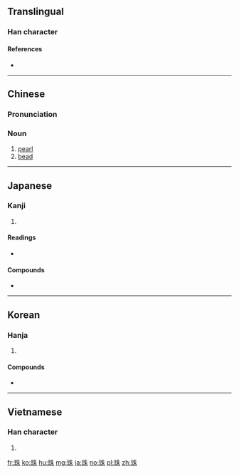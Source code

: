 ==Translingual==

===Han character===
{{Han char|rn=96|rad=玉|as=06|sn=10|four=15190|canj=MGHJD|ids=⿰𤣩朱}}

====References====
* {{Han ref|kx=0730.290|dkj=20956|dj=1142.140|hdz=21111.070|uh=73E0|ud=29664|bh=AF5D|bd=44893}}

----

==Chinese==
{{zh-forms}}

===Pronunciation===
{{zh-pron
|m=zhū
|c=zyu1
|cat=n
}}

===Noun===
{{zh-noun|mw=粒|mw2=顆}}

# [[pearl]]
# [[bead]]

----

==Japanese==

===Kanji===
{{ja-kanji|grade=c|rs=玉06}}

# {{defn|lang=ja}}

====Readings====
* {{ja-readings|goon=[[す]] (su)|kanon=[[しゅ]] (shu)|kun=[[たま]] (tama)}}

====Compounds====
* {{term|真珠||pearl|tr=しんじゅ, shinju|sc=Jpan|lang=ja}}

----

==Korean==

===Hanja===
{{ko-hanja|hangeul=주|eumhun=구슬|rv=ju|mr=chu|y=cwu}}

# {{defn|lang=ko|sort=玉06}}

====Compounds====
* {{l|ko|珠板|tr=[[주판]], jupan}}

----

==Vietnamese==

===Han character===
{{vi-hantu|[[châu]], [[thậm]], [[chau]]|rs=玉06}}

# {{defn|lang=vi|sort=玉06}}

[[fr:珠]]
[[ko:珠]]
[[hu:珠]]
[[mg:珠]]
[[ja:珠]]
[[no:珠]]
[[pl:珠]]
[[zh:珠]]